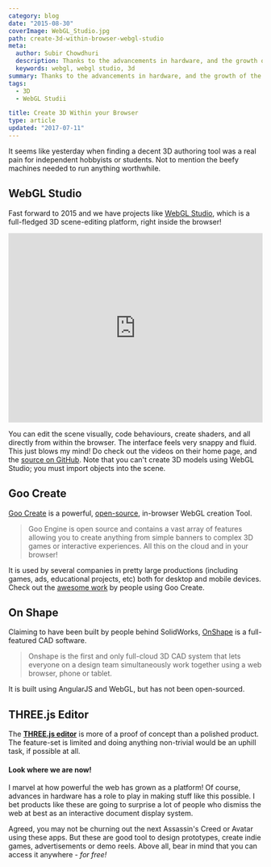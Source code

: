 ```yaml
---
category: blog
date: "2015-08-30"
coverImage: WebGL_Studio.jpg
path: create-3d-within-browser-webgl-studio
meta:
  author: Subir Chowdhuri
  description: Thanks to the advancements in hardware, and the growth of the web as a platform, now you can create 3D right inside your browser, for free!
  keywords: webgl, webgl studio, 3d
summary: Thanks to the advancements in hardware, and the growth of the web as a platform, now you can create 3D right inside your browser - for free!
tags:
  - 3D
  - WebGL Studii

title: Create 3D Within your Browser
type: article
updated: "2017-07-11"
---
```


It seems like yesterday when finding a decent 3D authoring tool was a real pain for independent hobbyists or students. Not to mention the beefy machines needed to run anything worthwhile.

## WebGL Studio
Fast forward to 2015 and we have projects like [WebGL Studio](http://webglstudio.org/), which is a full-fledged 3D scene-editing platform, right inside the browser!

<iframe src="https://player.vimeo.com/video/135628810" width="100%" height="375" frameborder="0" webkitallowfullscreen mozallowfullscreen allowfullscreen></iframe>

You can edit the scene visually, code behaviours, create shaders, and all directly from within the browser. The interface feels very snappy and fluid. This just blows my mind! Do check out the videos on their home page, and the [source on GitHub](https://github.com/jagenjo/webglstudio.js). Note that you can't create 3D models using WebGL Studio; you must import objects into the scene.

## Goo Create

[Goo Create](http://goocreate.com/product/) is a powerful, [open-source](https://github.com/GooTechnologies/goojs), in-browser WebGL creation Tool.

> Goo Engine is open source and contains a vast array of features allowing you to create anything from simple banners to complex 3D games or interactive experiences. All this on the cloud and in your browser!

It is used by several companies in pretty large productions (including games, ads, educational projects, etc) both for desktop and mobile devices. Check out the [awesome work](http://goocreate.com/gallery) by people using Goo Create.

## On Shape
Claiming to have been built by people behind SolidWorks, [OnShape](http://OnShape.com) is a full-featured CAD software.

> Onshape is the first and only full-cloud 3D CAD system that lets everyone
on a design team simultaneously work together using a web browser, phone or tablet.

It is built using AngularJS and WebGL, but has not been open-sourced.

## THREE.js Editor
The **[THREE.js editor](threejs.org/editor/)** is more of a proof of concept than a polished product. The feature-set is limited and doing anything non-trivial would be an uphill task, if possible at all.

#### Look where we are now!
I marvel at how powerful the web has grown as a platform! Of course, advances in hardware has a role to play in making stuff like this possible. I bet products like these are going to surprise a lot of people who dismiss the web at best as an interactive document display system.

Agreed, you may not be churning out the next Assassin's Creed or Avatar using these apps. But these are good tool to design prototypes, create indie games, advertisements or demo reels. Above all, bear in mind that you can access it anywhere - *for free!*
